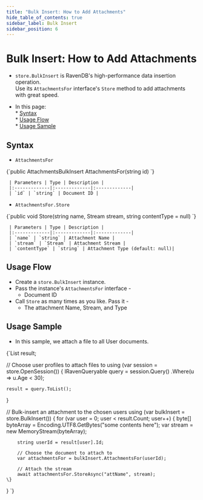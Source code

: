 ```yaml
---
title: "Bulk Insert: How to Add Attachments"
hide_table_of_contents: true
sidebar_label: Bulk Insert
sidebar_position: 6
---
```



# Bulk Insert: How to Add Attachments
<Admonition type="note" title="">

* `store.BulkInsert` is RavenDB's high-performance data insertion operation.  
  Use its `AttachmentsFor` interface's `Store` method to add attachments with great speed.  

* In this page:  
      * [Syntax](../../document-extensions/attachments/bulk-insert.mdx#syntax)  
      * [Usage Flow](../../document-extensions/attachments/bulk-insert.mdx#usage-flow)  
      * [Usage Sample](../../document-extensions/attachments/bulk-insert.mdx#usage-sample)  

</Admonition>

## Syntax

*   `AttachmentsFor`
<TabItem value="AttachmentsFor-definition" label="AttachmentsFor-definition">
<CodeBlock language="csharp">
{`public AttachmentsBulkInsert AttachmentsFor(string id)
`}
</CodeBlock>
</TabItem>  

     | Parameters | Type | Description |
     |:-------------|:-------------|:-------------|
     | `id` | `string` | Document ID |

*   `AttachmentsFor.Store`
<TabItem value="AttachmentsFor.Store-definition" label="AttachmentsFor.Store-definition">
<CodeBlock language="csharp">
{`public void Store(string name, Stream stream, string contentType = null)
`}
</CodeBlock>
</TabItem>  

     | Parameters | Type | Description |
     |:-------------|:-------------|:-------------|
     | `name` | `string` | Attachment Name |
     | `stream` | `Stream` | Attachment Stream |
     | `contentType` | `string` | Attachment Type (default: null)|



## Usage Flow

* Create a `store.BulkInsert` instance.  
* Pass the instance's `AttachmentsFor` interface -  
   * Document ID  
* Call `Store` as many times as you like. Pass it -  
   * The attachment Name, Stream, and Type  



## Usage Sample

* In this sample, we attach a file to all User documents.  
<TabItem value="bulk-insert-attachment" label="bulk-insert-attachment">
<CodeBlock language="csharp">
{`List<User> result;

// Choose user profiles to attach files to
using (var session = store.OpenSession())
\{
    IRavenQueryable<User> query = session.Query<User>()
        .Where(u => u.Age < 30);

    result = query.ToList();
\}

// Bulk-insert an attachment to the chosen users
using (var bulkInsert = store.BulkInsert())
\{
    for (var user = 0; user < result.Count; user++)
    \{
        byte[] byteArray = Encoding.UTF8.GetBytes("some contents here");
        var stream = new MemoryStream(byteArray);

        string userId = result[user].Id;
        
        // Choose the document to attach to
        var attachmentsFor = bulkInsert.AttachmentsFor(userId);

        // Attach the stream
        await attachmentsFor.StoreAsync("attName", stream);
    \}
\}
`}
</CodeBlock>
</TabItem>  



